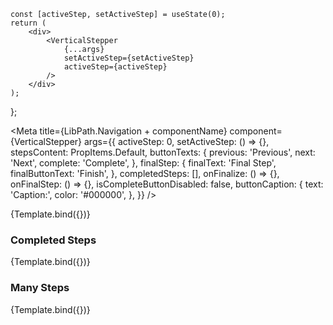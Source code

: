 
    const [activeStep, setActiveStep] = useState(0);
    return (
        <div>
            <VerticalStepper
                {...args}
                setActiveStep={setActiveStep}
                activeStep={activeStep}
            />
        </div>
    );
};


<Meta
    title={LibPath.Navigation + componentName}
    component={VerticalStepper}
    args={{
        activeStep: 0,
        setActiveStep: () => {},
        stepsContent: PropItems.Default,
        buttonTexts: {
            previous: 'Previous',
            next: 'Next',
            complete: 'Complete',
        },
        finalStep: {
            finalText: 'Final Step',
            finalButtonText: 'Finish',
        },
        completedSteps: [],
        onFinalize: () => {},
        onFinalStep: () => {},
        isCompleteButtonDisabled: false,
        buttonCaption: {
            text: 'Caption:',
            color: '#000000',
        },
    }}
/>

<DocsPageHeader
    title={componentName}
    description="This component is used as navigation between steps."
    addImportantNote={false}
    variant="stable"
/>

<Canvas withToolbar>
    <Story
        name="Base"
        height="300px"
        args={{
            isCompleteButtonDisabled: true,
        }}
    >
        {Template.bind({})}
    </Story>
</Canvas>

<DocsPageBodyComponents addStories={true} />

### Completed Steps

<Canvas withToolbar>
    <Story
        name="Completed Steps"
        height="300px"
        args={{
            activeStep: 4,
            completedSteps: [0, 1, 2, 3, 4],
            isCompleteButtonDisabled: false,
        }}
    >
        {Template.bind({})}
    </Story>
</Canvas>

### Many Steps

<Canvas withToolbar>
    <Story
        name="Many Steps"
        height="430px"
        args={{
            stepsContent: PropItems.ManySteps,
            isCompleteButtonDisabled: true,
        }}
    >
        {Template.bind({})}
    </Story>
</Canvas>
